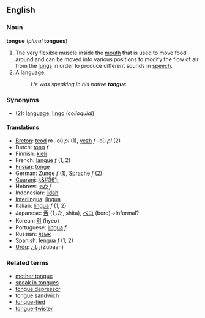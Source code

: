 ==English==
===Noun===
'''tongue''' (''plural'' '''tongues''')

#The very flexible muscle inside the [[mouth]] that is used to move food around and can be moved into various positions to modify the flow of air from the [[lung]]s in order to produce different sounds in [[speech]].
#A [[language]].
#:''He was speaking in his native '''tongue'''.''

===Synonyms===
*(2): [[language]], [[lingo]] (''colloquial'')

====Translations====
*[[Breton]]: [[teod]] ''m'' -où ''pl'' (1), [[yezh]] ''f'' -où ''pl'' (2)
*Dutch: [[tong]] ''f''
*Finnish: [[kieli]]
*French: [[langue#French|langue]] ''f'' (1, 2)
*[[Frisian]]: [[tonge]]
*German: [[Zunge]] ''f'' (1), [[Sprache]] ''f'' (2)
*[[Guarani]]: [[k&#361;]]
*Hebrew: [[לשון]] ''f''
*Indonesian: [[lidah]]
*[[Interlingua]]: [[lingua#Interlingua|lingua]]
*Italian: [[lingua#Italian|lingua]] ''f'' (1, 2)
*Japanese: [[舌]] (した, shita), [[ベロ]] (bero)&rarr;informal?
*Korean: [[혀]] (hyeo)
*Portuguese: [[língua]] ''f''
*Russian: [[язык]]
*Spanish: [[lengua]] ''f'' (1, 2)
*[[Urdu]]: [[زبان]](Zubaan)

===Related terms===
*[[mother tongue]]
*[[speak in tongues]]
*[[tongue depressor]]
*[[tongue sandwich]]
*[[tongue-tied]]
*[[tongue-twister]]